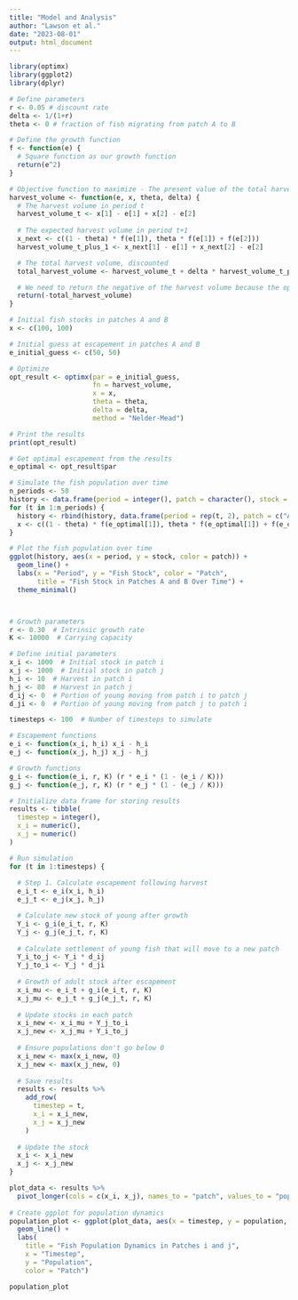 ```yaml
---
title: "Model and Analysis"
author: "Lawson et al."
date: "2023-08-01"
output: html_document
---
```


```r

library(optimx)
library(ggplot2)
library(dplyr)

```

```r

# Define parameters
r <- 0.05 # discount rate
delta <- 1/(1+r)
theta <- 0 # fraction of fish migrating from patch A to B

# Define the growth function
f <- function(e) {
  # Square function as our growth function
  return(e^2)
}

# Objective function to maximize - The present value of the total harvest
harvest_volume <- function(e, x, theta, delta) {
  # The harvest volume in period t
  harvest_volume_t <- x[1] - e[1] + x[2] - e[2]
  
  # The expected harvest volume in period t+1
  x_next <- c((1 - theta) * f(e[1]), theta * f(e[1]) + f(e[2]))
  harvest_volume_t_plus_1 <- x_next[1] - e[1] + x_next[2] - e[2]

  # The total harvest volume, discounted
  total_harvest_volume <- harvest_volume_t + delta * harvest_volume_t_plus_1

  # We need to return the negative of the harvest volume because the optimizer *minimizes* the function
  return(-total_harvest_volume)
}

# Initial fish stocks in patches A and B
x <- c(100, 100)

# Initial guess at escapement in patches A and B
e_initial_guess <- c(50, 50)

# Optimize
opt_result <- optimx(par = e_initial_guess, 
                     fn = harvest_volume, 
                     x = x, 
                     theta = theta, 
                     delta = delta, 
                     method = "Nelder-Mead")

# Print the results
print(opt_result)

# Get optimal escapement from the results
e_optimal <- opt_result$par

# Simulate the fish population over time
n_periods <- 50
history <- data.frame(period = integer(), patch = character(), stock = numeric())
for (t in 1:n_periods) {
  history <- rbind(history, data.frame(period = rep(t, 2), patch = c("A", "B"), stock = x))
  x <- c((1 - theta) * f(e_optimal[1]), theta * f(e_optimal[1]) + f(e_optimal[2]))
}

# Plot the fish population over time
ggplot(history, aes(x = period, y = stock, color = patch)) +
  geom_line() +
  labs(x = "Period", y = "Fish Stock", color = "Patch", 
       title = "Fish Stock in Patches A and B Over Time") +
  theme_minimal()




```


```r

# Growth parameters
r <- 0.30  # Intrinsic growth rate
K <- 10000  # Carrying capacity

# Define initial parameters
x_i <- 1000  # Initial stock in patch i
x_j <- 1000  # Initial stock in patch j
h_i <- 10  # Harvest in patch i
h_j <- 80  # Harvest in patch j
d_ij <- 0  # Portion of young moving from patch i to patch j
d_ji <- 0  # Portion of young moving from patch j to patch i

timesteps <- 100  # Number of timesteps to simulate

# Escapement functions
e_i <- function(x_i, h_i) x_i - h_i
e_j <- function(x_j, h_j) x_j - h_j

# Growth functions
g_i <- function(e_i, r, K) (r * e_i * (1 - (e_i / K)))
g_j <- function(e_j, r, K) (r * e_j * (1 - (e_j / K)))

# Initialize data frame for storing results
results <- tibble(
  timestep = integer(),
  x_i = numeric(),
  x_j = numeric()
)

# Run simulation
for (t in 1:timesteps) {
  
  # Step 1. Calculate escapement following harvest
  e_i_t <- e_i(x_i, h_i)
  e_j_t <- e_j(x_j, h_j)

  # Calculate new stock of young after growth
  Y_i <- g_i(e_i_t, r, K)
  Y_j <- g_j(e_j_t, r, K)
  
  # Calculate settlement of young fish that will move to a new patch
  Y_i_to_j <- Y_i * d_ij
  Y_j_to_i <- Y_j * d_ji
  
  # Growth of adult stock after escapement
  x_i_mu <- e_i_t + g_i(e_i_t, r, K)
  x_j_mu <- e_j_t + g_j(e_j_t, r, K)
  
  # Update stocks in each patch
  x_i_new <- x_i_mu + Y_j_to_i 
  x_j_new <- x_j_mu + Y_i_to_j 
  
  # Ensure populations don't go below 0
  x_i_new <- max(x_i_new, 0)
  x_j_new <- max(x_j_new, 0)
  
  # Save results
  results <- results %>%
    add_row(
      timestep = t,
      x_i = x_i_new,
      x_j = x_j_new
    )
    
  # Update the stock
  x_i <- x_i_new
  x_j <- x_j_new
}

plot_data <- results %>%
  pivot_longer(cols = c(x_i, x_j), names_to = "patch", values_to = "population")
    
# Create ggplot for population dynamics
population_plot <- ggplot(plot_data, aes(x = timestep, y = population, color = patch)) +
  geom_line() +
  labs(
    title = "Fish Population Dynamics in Patches i and j",
    x = "Timestep",
    y = "Population",
    color = "Patch")

population_plot

```

